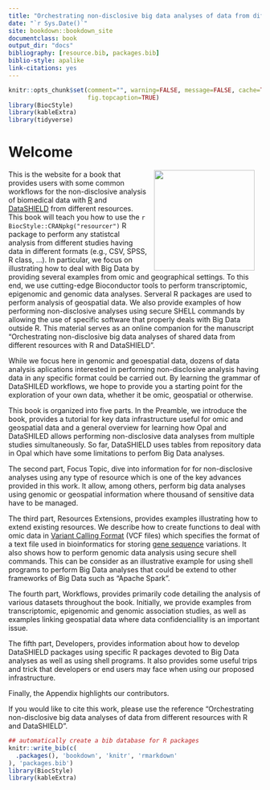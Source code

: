 ```yaml
--- 
title: "Orchestrating non-disclosive big data analyses of data from different resources with R and DataSHIELD"
date: "`r Sys.Date()`"
site: bookdown::bookdown_site
documentclass: book
output_dir: "docs"
bibliography: [resource.bib, packages.bib]
biblio-style: apalike
link-citations: yes
---
```


```r
knitr::opts_chunk$set(comment="", warning=FALSE, message=FALSE, cache=TRUE,
                      fig.topcaption=TRUE)
library(BiocStyle)
library(kableExtra)
library(tidyverse)
```


# Welcome {-}


<img src="fig/datashield.jpg" width="200" align="right" style="margin: 0 1em 0 1em" /></a> 

This is the website for a book that provides users with some common workflows for the non-disclosive analysis of biomedical data with [R](https://cran.r-project.org/) and [DataSHIELD](http://www.datashield.ac.uk/) from different resources. This book will teach you how to use the `r BiocStyle::CRANpkg("resourcer")` R package to perform any statistcal analysis from different studies having data in different formats (e.g., CSV, SPSS, R class, ...). In particular, we focus on illustrating how to deal with Big Data by providing several examples from omic and geographical settings. To this end, we use cutting-edge Bioconductor tools to perform transcriptomic, epigenomic and genomic data analyses. Serveral R packages are used to perform analysis of geospatial data. We also provide examples of how performing non-disclosive analyses using secure SHELL commands by allowing the use of specific software that properly deals with Big Data outside R. This material serves as an online companion for the manuscript “Orchestrating non-disclosive big data analyses of shared data from different resources with R and DataSHIELD”.


While we focus here in genomic and geoespatial data, dozens of data analysis aplications interested in performing non-disclosive analysis having data in any specific format could be carried out. By learning the grammar of DataSHILED workflows, we hope to provide you a starting point for the exploration of your own data, whether it be omic, geospatial or otherwise.

This book is organized into five parts. In the Preamble, we introduce the book, provides a tutorial for key data infrastructure useful for omic and geospatial data and a general overview for learning how Opal and DataSHILED allows performing non-disclosive data analyses from multiple studies simultaneously. So far, DataSHIELD uses tables from repository data in Opal which have some limitations to perfom Big Data analyses. 

The second part, Focus Topic, dive into information for for non-disclosive analyses using any type of resource which is one of the key advances provided in this work. It allow, among others, perform big data analyses using genomic or geospatial information where thousand of sensitive data have to be managed.  

The third part, Resources Extensions, provides examples illustrating how to extend existing resources. We describe how to create functions to deal with omic data in [Variant Calling Format](https://en.wikipedia.org/wiki/Variant_Call_Format) (VCF files) which specifies the format of a text file used in bioinformatics for storing [gene sequence](https://en.wikipedia.org/wiki/Gene) variations. It also shows how to perform genomic data analysis using secure shell commands. This can be consider as an illustrative example for using shell programs to perform Big Data analyses that could be extend to other frameworks of Big Data such as “Apache Spark”. 

The fourth part, Workflows, provides primarily code detailing the analysis of various datasets throughout the book. Initially, we provide examples from transcriptomic, epigenomic and genomic association studies, as well as examples linking geospatial data where data confidenciallity is an important issue. 


The fifth part, Developers, provides information about how to develop DataSHIELD packages using specific R packages devoted to Big Data analyses as well as using shell programs. It also provides some useful trips and trick that developers or end users may face when using our proposed infrastructure.

Finally, the Appendix highlights our contributors.

If you would like to cite this work, please use the reference “Orchestrating non-disclosive big data analyses of data from different resources with R and DataSHIELD”.

```r
## automatically create a bib database for R packages
knitr::write_bib(c(
  .packages(), 'bookdown', 'knitr', 'rmarkdown'
), 'packages.bib')
library(BiocStyle)
library(kableExtra)
```


